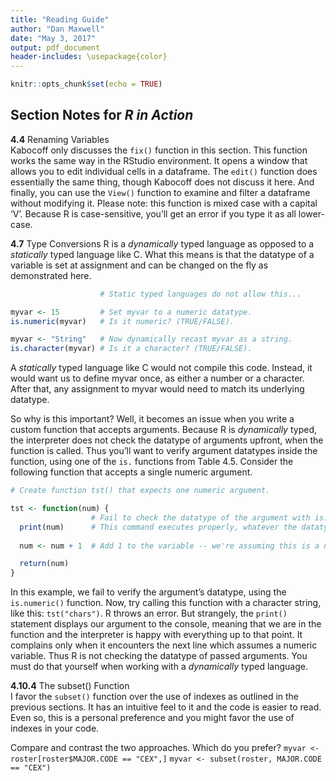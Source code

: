 ---
title: "Reading Guide"
author: "Dan Maxwell"
date: "May 3, 2017"
output: pdf_document 
header-includes: \usepackage{color}
---
  
```{r setup, include=FALSE}
knitr::opts_chunk$set(echo = TRUE)
```

## Section Notes for *R in Action* 

**4.4** Renaming Variables  
Kabocoff only discusses the `fix()` function in this section.  This function works the same way in the RStudio environment.  It opens a window that allows you to edit individual cells in a dataframe.  The `edit()` function does essentially the same thing, though Kabocoff does not discuss it here.  And finally, you can use the `View()` function to examine and filter a dataframe without modifying it.  Please note: this function is mixed case with a capital 'V'.  Because R is case-sensitive, you'll get an error if you type it as all lower-case. \newline

**4.7** Type Conversions
R is a *dynamically* typed language as opposed to a *statically* typed language like C.  What this means is that the datatype of a variable is set at assignment and can be changed on the fly as demonstrated here.

```{r}
                    # Static typed languages do not allow this...

myvar <- 15         # Set myvar to a numeric datatype.
is.numeric(myvar)   # Is it numeric? (TRUE/FALSE).

myvar <- "String"   # Now dynamically recast myvar as a string. 
is.character(myvar) # Is it a character? (TRUE/FALSE).

```

A *statically* typed language like C would not compile this code.  Instead, it would want us to define myvar once, as either a number or a character.  After that, any assignment to myvar would need to match its underlying datatype.  \newline  

So why is this important?  Well, it becomes an issue when you write a custom function that accepts arguments.  Because R is *dynamically* typed, the interpreter does not check the datatype of arguments upfront, when the function is called.  Thus you'll want to verify argument datatypes inside the function, using one of the `is.` functions from Table 4.5. Consider the following function that accepts a single numeric argument. \newline

```{r}
# Create function tst() that expects one numeric argument.

tst <- function(num) {
                  # Fail to check the datatype of the argument with is.numeric().
  print(num)      # This command executes properly, whatever the datatype.
  
  num <- num + 1  # Add 1 to the variable -- we're assuming this is a numeric!

  return(num)           
}

```

In this example, we fail to verify the argument's datatype, using the `is.numeric()` function.  Now, try calling this function with a character string, like this: `tst("chars")`.  R throws an error.  But strangely, the `print()` statement displays our argument to the console, meaning that we are in the function and the interpreter is happy with everything up to that point.  It complains only when it encounters the next line which assumes a numeric variable.  Thus R is not checking the datatype of passed arguments.  You must do that yourself when working with a *dynamically* typed language. \newline


**4.10.4** The subset() Function  
I favor the `subset()` function over the use of indexes as outlined in the previous sections.  It has an intuitive feel to it and the code is easier to read.  Even so, this is a personal preference and you might favor the use of indexes in your code. \newline 

Compare and contrast the two approaches.  Which do you prefer? \newline
`myvar <- roster[roster$MAJOR.CODE == "CEX",]` \newline
`myvar <- subset(roster, MAJOR.CODE == "CEX")` \newline






